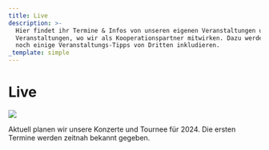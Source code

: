 ```yaml
---
title: Live
description: >-
  Hier findet ihr Termine & Infos von unseren eigenen Veranstaltungen und den
  Veranstaltungen, wo wir als Kooperationspartner mitwirken. Dazu werden wir
  noch einige Veranstaltungs-Tipps von Dritten inkludieren.
_template: simple
---
```


# Live

![](</media/Mischa Gohlke Band _ Foto by Marie Tabuena 2.jpeg>)

Aktuell planen wir unsere Konzerte und Tournee für 2024. Die ersten Termine werden zeitnah bekannt gegeben.
